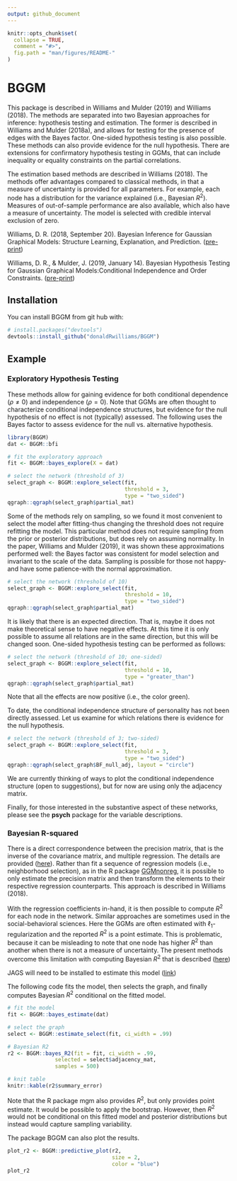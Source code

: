 ```yaml
---
output: github_document
---
```


<!-- README.md is generated from README.Rmd. Please edit that file -->

```r
knitr::opts_chunk$set(
  collapse = TRUE,
  comment = "#>",
  fig.path = "man/figures/README-"
)
```

# BGGM
This package is described in Williams and Mulder (2019) and Williams (2018). The methods are separated into two Bayesian approaches for inference: hypothesis testing and estimation. The former is described in Williams and Mulder (2018a), and allows for testing for the presence of edges with the Bayes factor. One-sided hypothesis testing is also possible. These methods can also provide evidence for the null hypothesis. There are extensions for confirmatory hypothesis testing in GGMs, that can include inequality or equality constraints on the partial correlations. 

The estimation based methods are described in Williams (2018). The methods offer advantages compared to classical methods, in that a 
measure of uncertainty is provided for all parameters. For example, each node has a distribution for the variance explained (i.e., Bayesian $R^2$). Measures of out-of-sample performance are also available, which also have a measure of uncertainty. The model is selected with credible interval exclusion of zero.

Williams, D. R. (2018, September 20). Bayesian Inference for Gaussian Graphical Models: Structure Learning, Explanation, and Prediction. ([pre-print](https://doi.org/10.31234/osf.io/x8dpr))

Williams, D. R., & Mulder, J. (2019, January 14). Bayesian Hypothesis Testing for Gaussian Graphical Models:Conditional Independence and Order Constraints. ([pre-print](https://doi.org/10.31234/osf.io/ypxd8))

## Installation

You can install BGGM from git hub with:

```r
# install.packages("devtools")
devtools::install_github("donaldRwilliams/BGGM")
```

## Example
###  Exploratory Hypothesis Testing
These methods allow for gaining evidence for both conditional dependence ($\rho \neq 0$) and independence ($\rho = 0$). Note that GGMs are often thought to characterize conditional independence structures, but evidence for the null hypothesis of no effect is not (typically) assessed. The following uses the Bayes factor to assess evidence for the null vs. alternative hypothesis.

```r
library(BGGM)
dat <- BGGM::bfi

# fit the exploratory approach
fit <- BGGM::bayes_explore(X = dat)

# select the network (threshold of 3)
select_graph <- BGGM::explore_select(fit, 
                                     threshold = 3, 
                                     type = "two_sided")
qgraph::qgraph(select_graph$partial_mat)
```

Some of the methods rely on sampling, so we found it most convenient to select the model after fitting-thus changing the threshold does not require refitting the model. This particular method does not require sampling from the prior or posterior distributions, but does rely on assuming normality. In the paper, Williams and Mulder (2019), it was shown these approximations performed well: the Bayes factor was consistent for model selection and invariant to the scale of the data. Sampling is possible for those not happy-and have some patience-with the normal approximation.

```r
# select the network (threshold of 10)
select_graph <- BGGM::explore_select(fit, 
                                     threshold = 10, 
                                     type = "two_sided")
qgraph::qgraph(select_graph$partial_mat)
```

It is likely that there is an expected direction. That is, maybe it does not make theoretical sense to have negative effects. At this time it is only possible to assume all relations are in the same direction, but this will be changed soon. One-sided hypothesis testing can be performed as follows:
```r
# select the network (threshold of 10; one-sided)
select_graph <- BGGM::explore_select(fit, 
                                     threshold = 10, 
                                     type = "greater_than")
qgraph::qgraph(select_graph$partial_mat)
```

Note that all the effects are now positive (i.e., the color green).

To date, the conditional independence structure of personality has not been directly assessed. Let us examine for which relations there is evidence for the null hypothesis.
```r
# select the network (threshold of 3; two-sided)
select_graph <- BGGM::explore_select(fit, 
                                     threshold = 3, 
                                     type = "two_sided")
qgraph::qgraph(select_graph$BF_null_adj, layout = "circle")
```

We are currently thinking of ways to plot the conditional independence structure (open to suggestions), but for now are using only the adjacency matrix. 


Finally, for those interested in the substantive aspect of these networks, please see the **psych** package for the variable descriptions.

###  Bayesian R-squared
There is a direct correspondence between the precision matrix, that is the inverse of the covariance matrix, and multiple regression. The details are provided ([here](https://donaldrwilliams.github.io/post/2019-10-1-r-markdown/)). Rather than fit a sequence of regression models (i.e., neighborhood selection), as in the R package [GGMnonreg](https://github.com/donaldRwilliams/GGMnonreg), it is possible to only estimate the precision matrix and then transform the elements to their respective regression counterparts. This approach is described in Williams (2018). 

With the regression coefficients in-hand, it is then possible to compute $R^2$ for each node in the network. Similar approaches are sometimes used in the social-behavioral sciences. Here the GGMs are often estimated with $\ell_1$-regularization and the reported $R^2$ is a point estimate. This is problematic, because it can be misleading to note that one node has higher $R^2$ than another when there is not a measure of uncertainty. The present methods overcome this limitation with computing Bayesian $R^2$ that is described ([here](http://www.stat.columbia.edu/~gelman/research/unpublished/bayes_R2.pdf))

JAGS will need to be installed to estimate this model ([link](https://sourceforge.net/projects/mcmc-jags/files/))


The following code fits the model, then selects the graph, and finally computes Bayesian $R^2$ conditional on the fitted model.

```r
# fit the model
fit <- BGGM::bayes_estimate(dat)

# select the graph
select <- BGGM::estimate_select(fit, ci_width = .99)

# Bayesian R2
r2 <- BGGM::bayes_R2(fit = fit, ci_width = .99, 
               selected = select$adjacency_mat, 
               samples = 500)

```


```r
# knit table
knitr::kable(r2$summary_error)
```

Note that the R package mgm also provides $R^2$, but only provides point estimate. It would be possible to apply the bootstrap. However, then $R^2$ would not be conditional on this fitted model and posterior distributions but instead would capture sampling variability.


The package BGGM can also plot the results.
```r
plot_r2 <- BGGM::predictive_plot(r2, 
                                 size = 2, 
                                 color = "blue")
plot_r2
```



